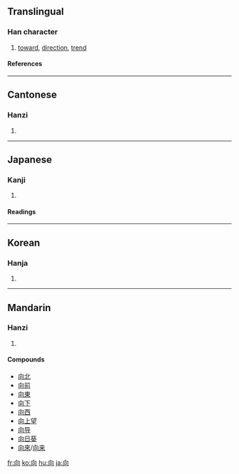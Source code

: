 {{see|何|同|回}}
<!--{{see|嚮|曏}}-->
==Translingual==
===Han character===
{{Han char|rn=30|rad=口|as=03|sn=6|four=2722<sub>0</sub>|canj=竹月口 (HBR)|ids=⿱[[丿]][[冋]]}}
# [[toward]], [[direction]], [[trend]]
====References====
{{Han ref|kx=0176.040|dkj=03301|dj=0393.040|hdz=10579.080|uh=5411|ud=21521|bh=A656|bd=42582}}
----

==Cantonese==
===Hanzi===
{{yue-hanzi|jyut=|y=heung3}}
# {{defn|Cantonese}}
----
==Japanese==
===Kanji===
{{ja-kanji|grade=3|rs=口03}}
# {{defn|Japanese}}
====Readings====
{{ja-readings|on=コウ (kō), キョウ (kyō), ショウ (shō)|kun=[[むく]] (muku), [[むかう]] (mukau), [[さきに]] (sakini)}}
----
==Korean==
===Hanja===
{{ko-hanja|hangeul=[[향]], [[상]]|rv=hyang, sang|mr=hyang, sang}}
# {{defn|Korean}}
----
==Mandarin==
===Hanzi===
{{cmn-hanzi|tra=曏|pin=[[chà]] ([[cha4]]), [[xiàng]] ([[xiang4]]), [[zhā]] ([[zha1]])|wg=ch'a<sup>4</sup>, hsiang<sup>4</sup>, cha<sup>1</sup>}}
# {{defn|Mandarin}}

====Compounds====
* [[向北]]
* [[向前]]
* [[向東]]
* [[向下]]
* [[向西]]
* [[向上望]]
* [[向导]]
* [[向日葵]]
* [[向來]]/[[向来]]

[[fr:向]]
[[ko:向]]
[[hu:向]]
[[ja:向]]